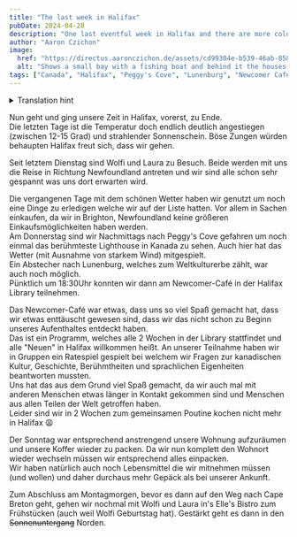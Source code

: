 ```yaml
---
title: "The last week in Halifax"
pubDate: 2024-04-28
description: "One last eventful week in Halifax and there are more colorful houses to see"
author: "Aaron Czichon"
image:
  href: "https://directus.aaronczichon.de/assets/cd99304e-b539-46ab-8580-f93762294662.jpg?quality=70&width=1600"
  alt: "Shows a small bay with a fishing boat and behind it the houses of Peggy's Cove"
tags: ["Canada", "Halifax", "Peggy's Cove", "Lunenburg", "Newcomer Café"]
---
```



<details>
  <summary>Translation hint</summary>
  We implemented the English version of this blog for you in June. We will publish
  all new blog entries also in English. Every entry before Jun 24th 2024 is automatically
  translated through DeepL. So please apologize if the translation is not perfect.
  If you want to read the original German entry, please switch to the German version
  of our blog.
</details>

Nun geht und ging unsere Zeit in Halifax, vorerst, zu Ende.  
Die letzten Tage ist die Temperatur doch endlich deutlich angestiegen (zwischen 12-15 Grad) und strahlender Sonnenschein. Böse Zungen würden behaupten Halifax freut sich, dass wir gehen.

Seit letztem Dienstag sind Wolfi und Laura zu Besuch. Beide werden mit uns die Reise in Richtung Newfoundland antreten und wir sind alle schon sehr gespannt was uns dort erwarten wird.

<DirectusImage assetId="a48eafa9-b969-4b7a-b75c-53532fda5366.jpg" />

Die vergangenen Tage mit dem schönen Wetter haben wir genutzt um noch eine Dinge zu erledigen welche wir auf der Liste hatten. Vor allem in Sachen einkaufen, da wir in Brighton, Newfoundland keine größeren Einkaufsmöglichkeiten haben werden.  
Am Donnerstag sind wir Nachmittags nach Peggy's Cove gefahren um noch einmal das berühmteste Lighthouse in Kanada zu sehen. Auch hier hat das Wetter (mit Ausnahme von starkem Wind) mitgespielt.  
Ein Abstecher nach Lunenburg, welches zum Weltkulturerbe zählt, war auch noch möglich.  
Pünktlich um 18:30Uhr konnten wir dann am Newcomer-Café in der Halifax Library teilnehmen.

Das Newcomer-Café war etwas, dass uns so viel Spaß gemacht hat, dass wir etwas enttäuscht gewesen sind, dass wir das nicht schon zu Beginn unseres Aufenthaltes entdeckt haben.  
Das ist ein Programm, welches alle 2 Wochen in der Library stattfindet und alle "Neuen" in Halifax willkommen heißt. An unserer Teilnahme haben wir in Gruppen ein Ratespiel gespielt bei welchem wir Fragen zur kanadischen Kultur, Geschichte, Berühmtheiten und sprachlichen Eigenheiten beantworten mussten.  
Uns hat das aus dem Grund viel Spaß gemacht, da wir auch mal mit anderen Menschen etwas länger in Kontakt gekommen sind und Menschen aus allen Teilen der Welt getroffen haben.  
Leider sind wir in 2 Wochen zum gemeinsamen Poutine kochen nicht mehr in Halifax 😩

<DirectusImage assetId="d2c37de5-2fde-41e1-b892-19b43d40aaa0.jpg" />

Der Sonntag war entsprechend anstrengend unsere Wohnung aufzuräumen und unsere Koffer wieder zu packen. Da wir nun komplett den Wohnort wieder wechseln müssen wir entsprechend alles einpacken.  
Wir haben natürlich auch noch Lebensmittel die wir mitnehmen müssen (und wollen) und daher durchaus mehr Gepäck als bei unserer Ankunft.

Zum Abschluss am Montagmorgen, bevor es dann auf den Weg nach Cape Breton geht, gehen wir nochmal mit Wolfi und Laura in's Elle's Bistro zum Frühstücken (auch weil Wolfi Geburtstag hat). Gestärkt geht es dann in den ~~Sonnenuntergang~~ Norden.

<DirectusImage assetId="6f7d0957-1245-4091-8477-9870f66a7f86.jpg" />

<DirectusImage assetId="fda4e2ad-85c7-415d-81fe-8df2e3113bd7.jpg" />
